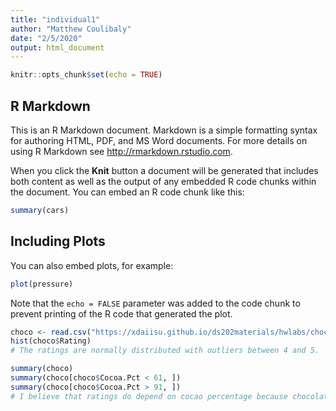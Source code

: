 ```yaml
---
title: "individual1"
author: "Matthew Coulibaly"
date: "2/5/2020"
output: html_document
---
```


```r
knitr::opts_chunk$set(echo = TRUE)
```

## R Markdown

This is an R Markdown document. Markdown is a simple formatting syntax for authoring HTML, PDF, and MS Word documents. For more details on using R Markdown see <http://rmarkdown.rstudio.com>.

When you click the **Knit** button a document will be generated that includes both content as well as the output of any embedded R code chunks within the document. You can embed an R code chunk like this:

```r
summary(cars)
```

## Including Plots

You can also embed plots, for example:

```r
plot(pressure)
```

Note that the `echo = FALSE` parameter was added to the code chunk to prevent printing of the R code that generated the plot.

```r
choco <- read.csv("https://xdaiisu.github.io/ds202materials/hwlabs/choco.csv")
hist(choco$Rating)
# The ratings are normally distributed with outliers between 4 and 5.
```

```r
summary(choco)
summary(choco[choco$Cocoa.Pct < 61, ])
summary(choco[choco$Cocoa.Pct > 91, ])
# I believe that ratings do depend on cocao percentage because chocolate bars with less than 61% cocao have an average rating of 2.98 while chocolate bars with more than 91% cocao have an average rating of 2.28.
```